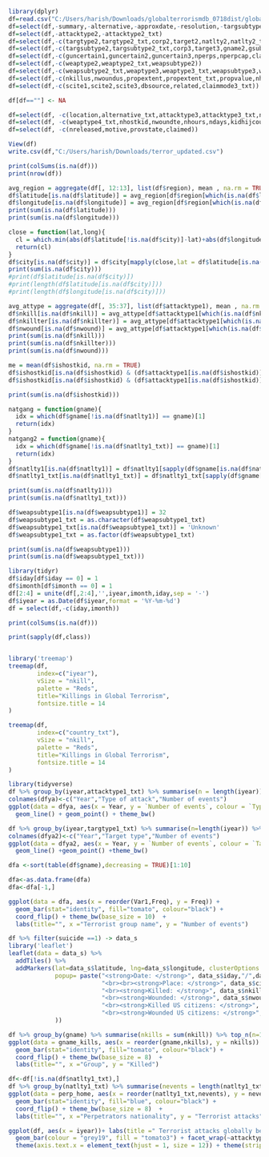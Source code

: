 

```{r}
library(dplyr)
df=read.csv("C:/Users/harish/Downloads/globalterrorismdb_0718dist/globalterrorismdb_0718dist.csv")
df=select(df,-summary,-alternative,-approxdate,-resolution,-targsubtype1,-targsubtype1_txt,-corp1,-target1,-gsubname,-property,-propcomment,-divert)
df=select(df,-attacktype2,-attacktype2_txt)
df=select(df,-c(targtype2,targtype2_txt,corp2,target2,natlty2,natlty2_txt,targtype3,targtype3_txt,targsubtype3,targsubtype3_txt))
df=select(df,-c(targsubtype2,targsubtype2_txt,corp3,target3,gname2,gsubname2,gname3,gsubname3))
df=select(df,-c(guncertain1,guncertain2,guncertain3,nperps,nperpcap,claimmode2,claimmode2_txt,claim3,claimmode3))
df=select(df,-c(weaptype2,weaptype2_txt,weapsubtype2))
df=select(df,-c(weapsubtype2_txt,weaptype3,weaptype3_txt,weapsubtype3,weapsubtype3_txt,weaptype4,weapsubtype4,weapsubtype4_txt))
df=select(df,-c(nkillus,nwoundus,propextent,propextent_txt,propvalue,nhostkidus,ransomamtus,ransompaidus,ransomnote,addnotes))
df=select(df,-c(scite1,scite2,scite3,dbsource,related,claimmode3_txt))

df[df==""] <- NA

df=select(df, -c(location,alternative_txt,attacktype3,attacktype3_txt,natlty3,natlty3_txt,claimmode,claimmode_txt,claim2,compclaim))
df=select(df, -c(weaptype4_txt,nhostkid,nwoundte,nhours,ndays,kidhijcountry,ransom,ransomamt,ransompaid,hostkidoutcome,hostkidoutcome_txt))
df=select(df, -c(nreleased,motive,provstate,claimed))

View(df)
write.csv(df,"C:/Users/harish/Downloads/terror_updated.csv")

```


```{r}
print(colSums(is.na(df)))
print(nrow(df))
```

```{r}
avg_region = aggregate(df[, 12:13], list(df$region), mean , na.rm = TRUE)
df$latitude[is.na(df$latitude)] = avg_region[df$region[which(is.na(df$latitude))],2]
df$longitude[is.na(df$longitude)] = avg_region[df$region[which(is.na(df$longitude))],3]
print(sum(is.na(df$latitude)))
print(sum(is.na(df$longitude)))
```
```{r}
close = function(lat,long){
  cl = which.min(abs(df$latitude[!is.na(df$city)]-lat)+abs(df$longitude[!is.na(df$city)]-long))
  return(cl)
}
df$city[is.na(df$city)] = df$city[mapply(close,lat = df$latitude[is.na(df$city)], long =      df$longitude[is.na(df$city)])]
print(sum(is.na(df$city)))
#print(df$latitude[is.na(df$city)])
#print(length(df$latitude[is.na(df$city)]))
#print(length(df$longitude[is.na(df$city)]))
```
```{r}
avg_attype = aggregate(df[, 35:37], list(df$attacktype1), mean , na.rm = TRUE)
df$nkill[is.na(df$nkill)] = avg_attype[df$attacktype1[which(is.na(df$nkill))],2]
df$nkillter[is.na(df$nkillter)] = avg_attype[df$attacktype1[which(is.na(df$nkillter))],2]
df$nwound[is.na(df$nwound)] = avg_attype[df$attacktype1[which(is.na(df$nwound))],2]
print(sum(is.na(df$nkill)))
print(sum(is.na(df$nkillter)))
print(sum(is.na(df$nwound)))
```
```{r}
me = mean(df$ishostkid, na.rm = TRUE)
df$ishostkid[is.na(df$ishostkid) & (df$attacktype1[is.na(df$ishostkid)] != 6)] = 0
df$ishostkid[is.na(df$ishostkid) & (df$attacktype1[is.na(df$ishostkid)] == 6)] = me

print(sum(is.na(df$ishostkid)))

```
```{r}
natgang = function(gname){
  idx = which(df$gname[!is.na(df$natlty1)] == gname)[1]
  return(idx)
}
natgang2 = function(gname){
  idx = which(df$gname[!is.na(df$natlty1_txt)] == gname)[1]
  return(idx)
}
df$natlty1[is.na(df$natlty1)] = df$natlty1[sapply(df$gname[is.na(df$natlty1)], natgang)]
df$natlty1_txt[is.na(df$natlty1_txt)] = df$natlty1_txt[sapply(df$gname[is.na(df$natlty1_txt)], natgang2)]

print(sum(is.na(df$natlty1)))
print(sum(is.na(df$natlty1_txt)))

```
```{r}
df$weapsubtype1[is.na(df$weapsubtype1)] = 32
df$weapsubtype1_txt = as.character(df$weapsubtype1_txt)
df$weapsubtype1_txt[is.na(df$weapsubtype1_txt)] = 'Unknown'
df$weapsubtype1_txt = as.factor(df$weapsubtype1_txt)

print(sum(is.na(df$weapsubtype1)))
print(sum(is.na(df$weapsubtype1_txt)))
```
```{r}
library(tidyr)
df$iday[df$iday == 0] = 1
df$imonth[df$imonth == 0] = 1
df[2:4] = unite(df[,2:4],'',iyear,imonth,iday,sep = '-')
df$iyear = as.Date(df$iyear,format = '%Y-%m-%d')
df = select(df,-c(iday,imonth))
```


```{r}
print(colSums(is.na(df)))
```


```{r}
print(sapply(df,class))
```


```{r}

```





```{r}
library('treemap')
treemap(df, 
        index=c("iyear"), 
        vSize = "nkill",  
        palette = "Reds",  
        title="Killings in Global Terrorism", 
        fontsize.title = 14 
)
```



```{r}
treemap(df, 
        index=c("country_txt"), 
        vSize = "nkill",  
        palette = "Reds",  
        title="Killings in Global Terrorism", 
        fontsize.title = 14 
) 
```

```{r}
library(tidyverse)
df %>% group_by(iyear,attacktype1_txt) %>% summarise(n = length(iyear)) %>% ungroup() -> dfya
colnames(dfya)<-c("Year","Type of attack","Number of events")
ggplot(data = dfya, aes(x = Year, y = `Number of events`, colour = `Type of attack`)) + 
  geom_line() + geom_point() + theme_bw()
```

```{r}
df %>% group_by(iyear,targtype1_txt) %>% summarise(n=length(iyear)) %>% ungroup() -> dfya2
colnames(dfya2)<-c("Year","Target type","Number of events")
ggplot(data = dfya2, aes(x = Year, y = `Number of events`, colour = `Target type`)) + 
  geom_line() +geom_point() +theme_bw()
```

```{r}
dfa <-sort(table(df$gname),decreasing = TRUE)[1:10]

dfa<-as.data.frame(dfa)
dfa<-dfa[-1,]

ggplot(data = dfa, aes(x = reorder(Var1,Freq), y = Freq)) +  
  geom_bar(stat="identity", fill="tomato", colour="black") +
  coord_flip() + theme_bw(base_size = 10)  +
  labs(title="", x ="Terrorist group name", y = "Number of events")
```

```{r}
df %>% filter(suicide ==1) -> data_s
library('leaflet')
leaflet(data = data_s) %>%
  addTiles() %>%
  addMarkers(lat=data_s$latitude, lng=data_s$longitude, clusterOptions = markerClusterOptions(),
             popup= paste("<strong>Date: </strong>", data_s$iday,"/",data_s$imonth,"/", data_s$iyear,
                          "<br><br><strong>Place: </strong>", data_s$city,"-",data_s$country_txt,
                          "<br><strong>Killed: </strong>", data_s$nkill,
                          "<br><strong>Wounded: </strong>", data_s$nwound,
                          "<br><strong>Killed US citizens: </strong>", data_s$nkillus,
                          "<br><strong>Wounded US citizens: </strong>", data_s$nwoundus
             ))  
```

```{r}
df %>% group_by(gname) %>% summarise(nkills = sum(nkill)) %>% top_n(n=10) %>% ungroup() -> gname_kills
ggplot(data = gname_kills, aes(x = reorder(gname,nkills), y = nkills)) +  
  geom_bar(stat="identity", fill="tomato", colour="black") +
  coord_flip() + theme_bw(base_size = 8)  +
  labs(title="", x ="Group", y = "Killed")
```


```{r}
df<-df[!is.na(df$natlty1_txt),]
df %>% group_by(natlty1_txt) %>% summarise(nevents = length(natlty1_txt)) %>% top_n(n=20) %>% ungroup() -> perp_home
ggplot(data = perp_home, aes(x = reorder(natlty1_txt,nevents), y = nevents)) +  
  geom_bar(stat="identity", fill="blue", colour="black") +
  coord_flip() + theme_bw(base_size = 8)  +
  labs(title="", x ="Perpetrators nationality", y = "Terrorist attacks")
```



```{r}
ggplot(df, aes(x = iyear))+ labs(title =" Terrorist attacks globally between 1970-2015 by attack type", x = "Years", y = "Number of Attacks", size = 12) + 
  geom_bar(colour = "grey19", fill = "tomato3") + facet_wrap(~attacktype1_txt,scales = "free", ncol = 3) + 
  theme(axis.text.x = element_text(hjust = 1, size = 12)) + theme(strip.text = element_text(size = 16, face = "bold"))
```

